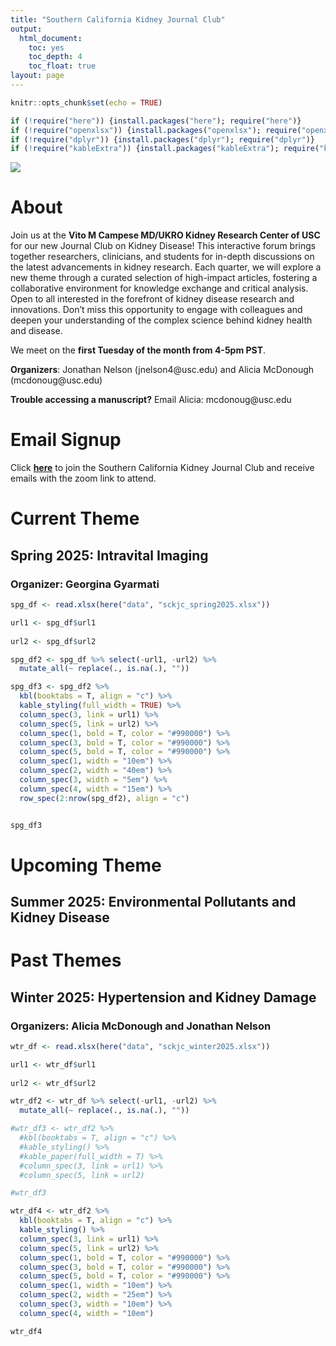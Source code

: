 ```yaml
---
title: "Southern California Kidney Journal Club"
output:
  html_document: 
    toc: yes
    toc_depth: 4
    toc_float: true
layout: page
---
```


```r
knitr::opts_chunk$set(echo = TRUE)
```


```r

if (!require("here")) {install.packages("here"); require("here")}
if (!require("openxlsx")) {install.packages("openxlsx"); require("openxlsx")}
if (!require("dplyr")) {install.packages("dplyr"); require("dplyr")}
if (!require("kableExtra")) {install.packages("kableExtra"); require("kableExtra")}

```

![](`r here::here("Images", "kidneyjc.png")`)

# About

Join us at the **Vito M Campese MD/UKRO Kidney Research Center of USC** for our new Journal Club on Kidney Disease! This interactive forum brings together researchers, clinicians, and students for in-depth discussions on the latest advancements in kidney research. Each quarter, we will explore a new theme through a curated selection of high-impact articles, fostering a collaborative environment for knowledge exchange and critical analysis. Open to all interested in the forefront of kidney disease research and innovations. Don’t miss this opportunity to engage with colleagues and deepen your understanding of the complex science behind kidney health and disease.

We meet on the **first Tuesday of the month from 4-5pm PST**.

**Organizers**: Jonathan Nelson (jnelson4@usc.edu) and Alicia McDonough (mcdonoug@usc.edu)

**Trouble accessing a manuscript?** Email Alicia: mcdonoug@usc.edu

# Email Signup

Click [**here**](http://eepurl.com/i5eqL6) to join the Southern California Kidney Journal Club and receive emails with the zoom link to attend.

# Current Theme

## Spring 2025: Intravital Imaging

### Organizer: Georgina Gyarmati

```r

spg_df <- read.xlsx(here("data", "sckjc_spring2025.xlsx"))

url1 <- spg_df$url1 
  
url2 <- spg_df$url2

spg_df2 <- spg_df %>% select(-url1, -url2) %>% 
  mutate_all(~ replace(., is.na(.), ""))

spg_df3 <- spg_df2 %>%
  kbl(booktabs = T, align = "c") %>%
  kable_styling(full_width = TRUE) %>%
  column_spec(3, link = url1) %>% 
  column_spec(5, link = url2) %>%
  column_spec(1, bold = T, color = "#990000") %>% 
  column_spec(3, bold = T, color = "#990000") %>% 
  column_spec(5, bold = T, color = "#990000") %>% 
  column_spec(1, width = "10em") %>%
  column_spec(2, width = "40em") %>%
  column_spec(3, width = "5em") %>%
  column_spec(4, width = "15em") %>%   
  row_spec(2:nrow(spg_df2), align = "c")


spg_df3

```

# Upcoming Theme

## Summer 2025: Environmental Pollutants and Kidney Disease

# Past Themes

## Winter 2025: Hypertension and Kidney Damage

### Organizers: Alicia McDonough and Jonathan Nelson

```r

wtr_df <- read.xlsx(here("data", "sckjc_winter2025.xlsx"))

url1 <- wtr_df$url1 
  
url2 <- wtr_df$url2

wtr_df2 <- wtr_df %>% select(-url1, -url2) %>% 
  mutate_all(~ replace(., is.na(.), ""))

#wtr_df3 <- wtr_df2 %>%
  #kbl(booktabs = T, align = "c") %>%
  #kable_styling() %>%
  #kable_paper(full_width = T) %>%
  #column_spec(3, link = url1) %>% 
  #column_spec(5, link = url2)

#wtr_df3

wtr_df4 <- wtr_df2 %>%
  kbl(booktabs = T, align = "c") %>%
  kable_styling() %>%
  column_spec(3, link = url1) %>% 
  column_spec(5, link = url2) %>%
  column_spec(1, bold = T, color = "#990000") %>% 
  column_spec(3, bold = T, color = "#990000") %>% 
  column_spec(5, bold = T, color = "#990000") %>% 
  column_spec(1, width = "10em") %>%
  column_spec(2, width = "25em") %>%
  column_spec(3, width = "10em") %>%
  column_spec(4, width = "10em")

wtr_df4

```



